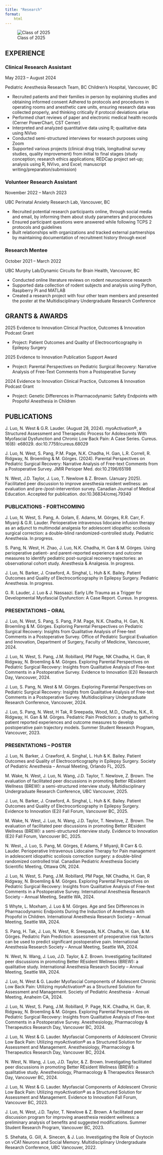 ```yaml
---
title: "Research"
format:
    html
---
```


::: {.column-margin}
![Class of 2025](images/grad_library.jpg)
:::

## EXPERIENCE

### Clinical Research Assistant

May 2023 – August 2024

Pediatric Anesthesia Research Team, BC Children’s Hospital, Vancouver, BC

- Recruited patients and their families in person by explaining studies and obtaining informed consent
Adhered to protocols and procedures in operating rooms and anesthetic care units, ensuring research data was collected properly, and thinking critically if protocol deviations arise
- Performed chart reviews of paper and electronic medical health records (Cerner PowerChart, CST Cerner)
- Interpreted and analyzed quantitative data using R; qualitative data using NVivo 
- Conducted semi-structured interviews for research purposes using Zoom
- Supported various projects (clinical drug trials, longitudinal survey studies, quality improvement) from initial to final stages (study conception; research ethics applications; REDCap project set-up; analysis using R, NVivo, and Excel; manuscript writing/preparation/submission)

### Volunteer Research Assistant

November 2022 – March 2023 

UBC Perinatal Anxiety Research Lab, Vancouver, BC

- Recruited potential research participants online, through social media and email, by informing them about study parameters and procedures
- Ensured participant questions were answered while following TCPS 2 protocols and guidelines
- Built relationships with organizations and tracked external partnerships by maintaining documentation of recruitment history through excel

### Research Mentee

October 2021 – March 2022 

UBC Murphy Lab/Dynamic Circuits for Brain Health, Vancouver, BC

- Conducted online literature reviews on rodent neuroscience research
- Supported data collection of rodent subjects and analysis using Python, Raspberry Pi and MATLAB
- Created a research project with four other team members and presented the poster at the Multidisciplinary Undergraduate Research Conference 

## GRANTS & AWARDS

2025 Evidence to Innovation Clinical Practice, Outcomes & Innovation Podcast Grant

- Project: Patient Outcomes and Quality of Electrocorticography in Epilepsy Surgery


2025 Evidence to Innovation Publication Support Award

- Project: Parental Perspectives on Pediatric Surgical Recovery: Narrative Analysis of Free-Text Comments from a Postoperative Survey


2024 Evidence to Innovation Clinical Practice, Outcomes & Innovation Podcast Grant

- Project: Genetic Differences in Pharmacodynamic Safety Endpoints with Propofol Anesthesia in Children

## PUBLICATIONS

J. Luo, N. West & G.R. Lauder. (August 28, 2024). myoActivation®, a Structured Assessment and Therapeutic Process for Adolescents With Myofascial Dysfunction and Chronic Low Back Pain: A Case Series. Cureus. 16(8): e68029. doi:10.7759/cureus.68029

J. Luo, N. West, S. Pang, P.M. Page, N.K. Chadha, H. Gan, L.R. Correll, R. Ridgway, N. Broemling & M. Görges. (2024). Parental Perspectives on Pediatric Surgical Recovery: Narrative Analysis of Free-text Comments from a Postoperative Survey. JMIR Perioper Med. doi:10.2196/65198

N. West, J.D. Taylor, J. Luo, T. Newlove & Z. Brown. (January 2025). Facilitated peer discussion to improve anesthesia resident wellness: an evaluation and pre-/post-intervention survey. Canadian Journal of Medical Education. Accepted for publication. doi:10.36834/cmej.79340

### PUBLICATIONS - FORTHCOMING
J. Luo, N. West, S. Pang, A. Golam, E. Adams, M. Görges, R.R. Carr, F. Miyanji & G.R. Lauder. Perioperative intravenous lidocaine infusion therapy as an adjunct to multimodal analgesia for adolescent idiopathic scoliosis surgical correction: a double-blind randomized-controlled study. Pediatric Anesthesia. In progress.

S. Pang, N. West, H. Zhao, J. Luo, N.K. Chadha, H. Gan & M. Görges. Using perioperative patient- and parent-reported experience and outcome measures to identify pediatric post-surgical recovery trajectories: an observational cohort study. Anesthesia & Analgesia. In progress.

J. Luo, N. Barker, J. Crawford, A. Singhal, L. Huh & K. Bailey. Patient Outcomes and Quality of Electrocorticography in Epilepsy Surgery. Pediatric Anesthesia. In progress.

G. R. Lauder, J. Luo & J. Nassaazi. Early Life Trauma as a Trigger for Developmental Myofascial Dysfunction: A Case Report. Cureus. In progress.

### PRESENTATIONS – ORAL 

J. Luo, N. West, S. Pang, S. Pang, P.M. Page, N.K. Chadha, H. Gan, N. Broemling & M. Görges. Exploring Parental Perspectives on Pediatric Surgical Recovery: Insights from Qualitative Analysis of Free-text Comments in a Postoperative Survey. Office of Pediatric Surgical Evaluation and Innovation, Department of Surgery, Faculty of Medicine, Vancouver, 2024.

J. Luo, N. West, S. Pang, J.M. Robillard, PM Page, NK Chadha, H. Gan, R Ridgway, N. Broemling & M. Görges. Exploring Parental Perspectives on Pediatric Surgical Recovery: Insights from Qualitative Analysis of Free-text Comments in a Postoperative Survey. Evidence to Innovation (E2i) Research Day, Vancouver, 2024.

J. Luo, S. Pang, N. West & M. Görges. Exploring Parental Perspectives on Pediatric Surgical Recovery: Insights from Qualitative Analysis of Free-text Comments in a Postoperative Survey. Multidisciplinary Undergraduate Research Conference, Vancouver, 2024.

J. Luo, S. Pang, N. West, H Tak, R Sreepada, Wood, M.D., Chadha, N.K., R. Ridgway, H. Gan & M. Görges. Pediatric Pain Prediction: a study to gathering patient reported experiences and outcome measures to develop postoperative pain trajectory models. Summer Student Research Program, Vancouver, 2023.

### PRESENTATIONS – POSTER 
J. Luo, N. Barker, J. Crawford, A. Singhal, L. Huh & K. Bailey. Patient Outcomes and Quality of Electrocorticography in Epilepsy Surgery. Society of Pediatric Anesthesia – Annual Meeting, Orlando FL, 2025.

M. Wake, N. West, J. Luo, N. Wang, J.D. Taylor, T. Newlove, Z. Brown. The evaluation of facilitated peer discussions in promoting Better REsident Wellness (BREW): a semi-structured interview study. Multidisciplinary Undergraduate Research Conference, UBC Vancouver, 2025.

J. Luo, N. Barker, J. Crawford, A. Singhal, L. Huh & K. Bailey. Patient Outcomes and Quality of Electrocorticography in Epilepsy Surgery. Evidence to Innovation (E2i) Fall Forum, Vancouver BC, 2025.

M. Wake, N. West, J. Luo, N. Wang, J.D. Taylor, T. Newlove, Z. Brown. The evaluation of facilitated peer discussions in promoting Better REsident Wellness (BREW): a semi-structured interview study. Evidence to Innovation (E2i) Fall Forum, Vancouver BC, 2025.

N. West., J. Luo, S. Pang, M. Görges, E Adams, F Miyanji, R Carr & G. Lauder. Perioperative Intravenous Lidocaine Therapy for Pain management in adolescent idiopathic scoliosis correction surgery: a double-blind randomized controlled trial. Canadian Pediatric Anesthesia Society Scientific Meeting, Ottawa ON, 2024. 

J. Luo, N. West, S. Pang, J.M. Robillard, PM Page, NK Chadha, H. Gan, R Ridgway, N. Broemling & M. Görges. Exploring Parental Perspectives on Pediatric Surgical Recovery: Insights from Qualitative Analysis of Free-text Comments in a Postoperative Survey. International Anesthesia Research Society – Annual Meeting, Seattle WA, 2024.

S Whyte, L. Moxham, J. Luo & M. Görges. Age and Sex Differences in Pharmacodynamic Endpoints During the Induction of Anesthesia with Propofol in Children. International Anesthesia Research Society – Annual Meeting, Seattle WA, 2024.

S. Pang, H. Tak, J. Luo, N. West, R. Sreepada, N.K. Chadha, H. Gan, & M. Görges. Pediatric Pain Prediction: assessment of preoperative risk factors can be used to predict significant postoperative pain. International Anesthesia Research Society – Annual Meeting, Seattle WA, 2024.

N. West, N. Wang, J. Luo, J.D. Taylor, & Z. Brown. Investigating facilitated peer discussions in promoting Better REsident Wellness (BREW): a qualitative study. International Anesthesia Research Society – Annual Meeting, Seattle WA, 2024.

J. Luo, N. West & G. Lauder Myofascial Components of Adolescent Chronic Low Back Pain: Utilizing myoActivation® as a Structured Solution for Assessment and Management. Society of Pediatric Anesthesia - Annual Meeting, Anaheim CA, 2024.

J. Luo, N. West, S. Pang, J.M. Robillard, P. Page, N.K. Chadha, H. Gan, R. Ridgway, N. Broemling & M. Görges. Exploring Parental Perspectives on Pediatric Surgical Recovery: Insights from Qualitative Analysis of Free-text Comments in a Postoperative Survey. Anesthesiology, Pharmacology & Therapeutics Research Day, Vancouver BC, 2024.

J. Luo, N. West & G. Lauder. Myofascial Components of Adolescent Chronic Low Back Pain: Utilizing myoActivation® as a Structured Solution for Assessment and Management. Anesthesiology, Pharmacology & Therapeutics Research Day, Vancouver BC, 2024.

N. West, N. Wang, J. Luo, J.D. Taylor, & Z. Brown. Investigating facilitated peer discussions in promoting Better REsident Wellness (BREW): a qualitative study. Anesthesiology, Pharmacology & Therapeutics Research Day, Vancouver BC, 2024.

J. Luo, N. West & G. Lauder. Myofascial Components of Adolescent Chronic Low Back Pain: Utilizing myoActivation® as a Structured Solution for Assessment and Management. Evidence to Innovation Fall Forum, Vancouver BC, 2023.

J. Luo, N. West, J.D. Taylor, T. Newlove & Z. Brown. A facilitated peer discussion program for improving anaesthesia resident wellness: a preliminary analysis of benefits and suggested modifications. Summer Student Research Program, Vancouver BC, 2023.

S. Shehata, G. Gill, A. Sinecen, & J. Luo. Investigating the Role of Oxytocin on vCA1 Neurons and Social Memory. Multidisciplinary Undergraduate Research Conference, UBC Vancouver, 2022.

